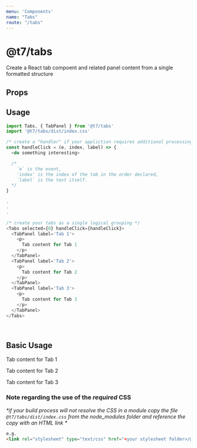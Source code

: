 ```yaml
---
menu: 'Components'
name: "Tabs"
route: "/tabs"
---
```



# @t7/tabs

Create a React tab compoent and related panel content from a single formatted structure

## Props

<PropsTable of={Tabs} />

## Usage
```js
import Tabs, { TabPanel } from '@t7/tabs'
import '@t7/tabs/dist/index.css'
```
```js
/* create a "handler" if your appliction requires additional processing when tabs are selected */
const handleClick = (e, index, label) => {
  <do something interesting>

  /*
    `e` is the event,
    'index' is the index of the tab in the order declared,
    `label` is the text itself.
  */
}

.
.
.

/* create your tabs as a single logical grouping */
<Tabs selected={0} handleClick={handleClick}>
  <TabPanel label='Tab 1'>
    <p>
      Tab content for Tab 1
    </p>
  </TabPanel>
  <TabPanel label='Tab 2'>
    <p>
      Tab content for Tab 2
    </p>
  </TabPanel>
  <TabPanel label='Tab 3'>
    <p>
      Tab content for Tab 3
    </p>
  </TabPanel>
</Tabs>
```
&nbsp;
&nbsp;

## Basic Usage

<Playground>
  <Tabs>
    <TabPanel label="Tab 1">
      <p>Tab content for Tab 1</p>
    </TabPanel>
    <TabPanel label="Tab 2">
      <p>Tab content for Tab 2</p>
    </TabPanel>
    <TabPanel label="Tab 3">
      <p>Tab content for Tab 3</p>
    </TabPanel>
  </Tabs>
</Playground>

### Note regarding the use of the _required_ CSS
_*if your build process will not resolve the CSS in a module copy the file `@t7/tabs/dist/index.css` from the node_modules folder and reference the copy with an HTML link *_

```html
e.g.
<link rel="stylesheet" type="text/css" href="<your stylesheet folder>/@t7/tabs/dist/index.css">
```
